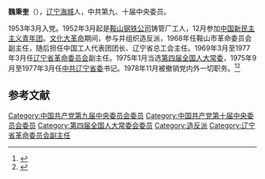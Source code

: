 '''魏秉奎'''（{{bd|1928年|10月|1999年|6月4日|catIdx=}}），[[辽宁|辽宁]][[海城市|海城]]人，中共第九、十届中央委员。

1953年3月入党。1952年3月起是[[鞍山钢铁公司|鞍山钢铁公司]]铸管厂工人，12月参加[[中国新民主主义青年团|中国新民主主义青年团]]。[[文化大革命|文化大革命]]期间，参与并组织造反派，1968年任鞍山市革命委员会副主任，随后担任中国工人代表团团长、辽宁省总工会主任。1969年3月至1977年3月任[[辽宁省革命委员会|辽宁省革命委员会]]副主任。1975年1月当选[[第四届全国人大常委|第四届全国人大常委]]，1975年9月至1977年3月任[[中共辽宁省委|中共辽宁省委]]书记。1978年11月被撤销党内外一切职务。<ref>{{cite isbn|9787801369529|page=809}}</ref><ref>{{cite book|author=辽宁省地方志编纂委员会办公室|title=《辽宁省志: 大事记》（61卷）|year=2006年|publisher=辽宁科学技术出版社|pages=509页}}</ref>

==参考文献==
{{reflist}}
{{中国政治人物小作品}}

[[Category:中国共产党第九届中央委员会委员|Category:中国共产党第九届中央委员会委员]]
[[Category:中国共产党第十届中央委员会委员|Category:中国共产党第十届中央委员会委员]]
[[Category:第四届全国人大常委会委员|Category:第四届全国人大常委会委员]]
[[Category:造反派|Category:造反派]]
[[Category:辽宁省革命委员会副主任|Category:辽宁省革命委员会副主任]]